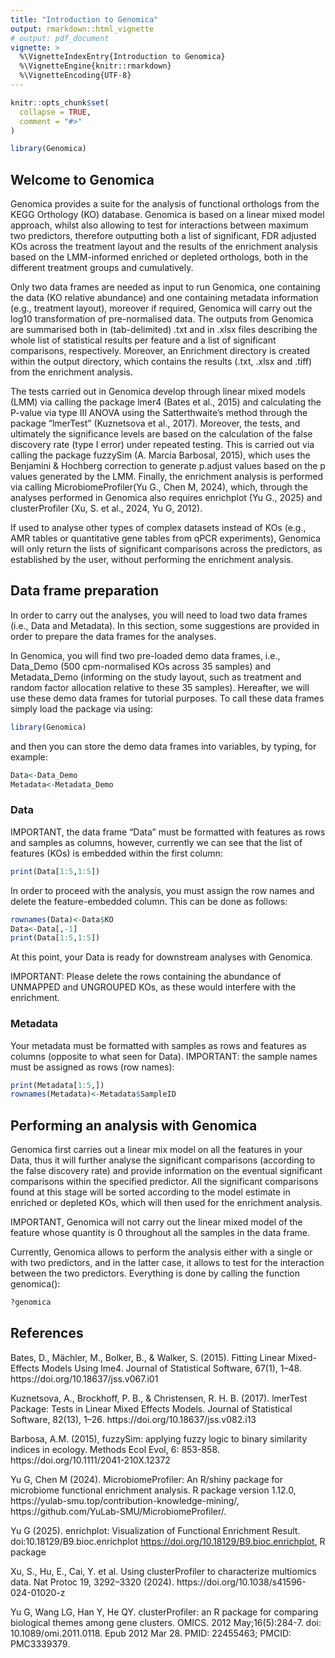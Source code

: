```yaml
---
title: "Introduction to Genomica"
output: rmarkdown::html_vignette
# output: pdf_document
vignette: >
  %\VignetteIndexEntry{Introduction to Genomica}
  %\VignetteEngine{knitr::rmarkdown}
  %\VignetteEncoding{UTF-8}
---
```


```r
knitr::opts_chunk$set(
  collapse = TRUE,
  comment = "#>"
)
```

```r
library(Genomica)
```

## Welcome to Genomica

Genomica provides a suite for the analysis of functional orthologs from the KEGG Orthology (KO) database. Genomica is based on a linear mixed model approach, whilst also allowing to test for interactions between maximum two predictors, therefore outputting both a list of significant, FDR adjusted KOs across the treatment layout and the results of the enrichment analysis based on the LMM-informed enriched or depleted orthologs, both in the different treatment groups and cumulatively.

Only two data frames are needed as input to run Genomica, one containing the data (KO relative abundance) and one containing metadata information (e.g., treatment layout), moreover if required, Genomica will carry out the log10 transformation of pre-normalised data.
The outputs from Genomica are summarised both in (tab-delimited) .txt and in .xlsx files describing the whole list of statistical results per feature and a list of significant comparisons, respectively. Moreover, an Enrichment directory is created within the output directory, which contains the results (.txt, .xlsx and .tiff) from the enrichment analysis.

The tests carried out in Genomica develop through linear mixed models (LMM) via calling the package lmer4 (Bates et al., 2015) and calculating the P-value via type III ANOVA using the Satterthwaite's method through the package “lmerTest” (Kuznetsova et al., 2017).
Moreover, the tests, and ultimately the significance levels are based on the calculation of the false discovery rate (type I error) under repeated testing. This is carried out via calling the package fuzzySim (A. Marcia Barbosal, 2015), which uses the Benjamini & Hochberg correction to generate p.adjust values based on the p values generated by the LMM.
Finally, the enrichment analysis is performed via calling MicrobiomeProfiler(Yu G., Chen M, 2024), which, through the analyses performed in Genomica also requires enrichplot (Yu G., 2025) and clusterProfiler (Xu, S. et al., 2024, Yu G, 2012).

If used to analyse other types of complex datasets instead of KOs (e.g., AMR tables or quantitative gene tables from qPCR experiments), Genomica will only return the lists of significant comparisons across the predictors, as established by the user, without performing the enrichment analysis. 

## Data frame preparation

In order to carry out the analyses, you will need to load two data frames (i.e., Data and Metadata). In this section, some suggestions are provided in order to prepare the data frames for the analyses.

In Genomica, you will find two pre-loaded demo data frames, i.e., Data_Demo (500 cpm-normalised KOs across 35 samples) and Metadata_Demo (informing on the study layout, such as treatment and random factor allocation relative to these 35 samples). Hereafter, we will use these demo data frames for tutorial purposes. To call these data frames simply load the package via using:

```r
library(Genomica)
```
and then you can store the demo data frames into variables, by typing, for example:
```r
Data<-Data_Demo
Metadata<-Metadata_Demo
```

### Data

IMPORTANT, the data frame "Data" must be formatted with features as rows and samples as columns, however, currently we can see that the list of features (KOs) is embedded within the first column:

```r
print(Data[1:5,1:5])
```

In order to proceed with the analysis, you must assign the row names and delete the feature-embedded column. This can be done as follows:
```r
rownames(Data)<-Data$KO
Data<-Data[,-1]
print(Data[1:5,1:5])
```
At this point, your Data is ready for downstream analyses with Genomica.

IMPORTANT: Please delete the rows containing the abundance of UNMAPPED and UNGROUPED KOs, as these would interfere with the enrichment.


### Metadata
Your metadata must be formatted with samples as rows and features as columns (opposite to what seen for Data).
IMPORTANT: the sample names must be assigned as rows (row names):
```r
print(Metadata[1:5,])
rownames(Metadata)<-Metadata$SampleID
```

## Performing an analysis with Genomica

Genomica first carries out a linear mix model on all the features in your Data, thus it will further analyse the significant comparisons (according to the false discovery rate) and provide information on the eventual significant comparisons within the specified predictor. All the significant comparisons found at this stage will be sorted according to the model estimate in enriched or depleted KOs, which will then used for the enrichment analysis.

IMPORTANT, Genomica will not carry out the linear mixed model of the feature whose quantity is 0 throughout all the samples in the data frame.

Currently, Genomica allows to perform the analysis either with a single or with two predictors, and in the latter case, it allows to test for the interaction between the two predictors. Everything is done by calling the function genomica():

```r
?genomica
```




## References

Bates, D., Mächler, M., Bolker, B., & Walker, S. (2015). Fitting Linear Mixed-Effects Models Using lme4. Journal of Statistical Software, 67(1), 1–48. https://doi.org/10.18637/jss.v067.i01

Kuznetsova, A., Brockhoff, P. B., & Christensen, R. H. B. (2017). lmerTest Package: Tests in Linear Mixed Effects Models. Journal of Statistical Software, 82(13), 1–26. https://doi.org/10.18637/jss.v082.i13

Barbosa, A.M. (2015), fuzzySim: applying fuzzy logic to binary similarity indices in ecology. Methods Ecol Evol, 6: 853-858. https://doi.org/10.1111/2041-210X.12372

Yu G, Chen M (2024). MicrobiomeProfiler: An R/shiny package for microbiome functional enrichment analysis. R package version 1.12.0, https://yulab-smu.top/contribution-knowledge-mining/, https://github.com/YuLab-SMU/MicrobiomeProfiler/.

Yu G (2025). enrichplot: Visualization of Functional Enrichment Result.
doi:10.18129/B9.bioc.enrichplot <https://doi.org/10.18129/B9.bioc.enrichplot>, R package

Xu, S., Hu, E., Cai, Y. et al. Using clusterProfiler to characterize multiomics data. Nat Protoc 19, 3292–3320 (2024). https://doi.org/10.1038/s41596-024-01020-z

Yu G, Wang LG, Han Y, He QY. clusterProfiler: an R package for comparing biological themes among gene clusters. OMICS. 2012 May;16(5):284-7. doi: 10.1089/omi.2011.0118. Epub 2012 Mar 28. PMID: 22455463; PMCID: PMC3339379.


